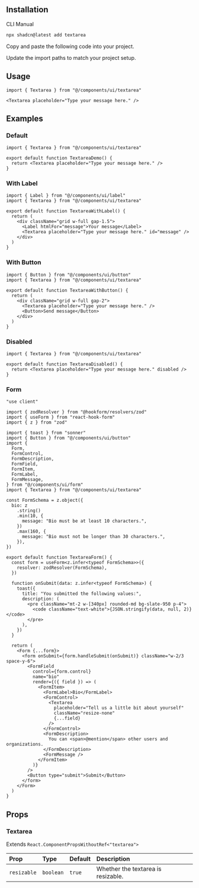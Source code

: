 
<ComponentPreview demoName="textarea-demo"  />

## Installation

<Tabs defaultValue="cli">

<TabsList>
  <TabsTrigger value="cli">CLI</TabsTrigger>
  <TabsTrigger value="manual">Manual</TabsTrigger>
</TabsList>

<TabsContent value="cli">

```bash
npx shadcn@latest add textarea
```

</TabsContent>

<TabsContent value="manual">

<Steps>

<Step>Copy and paste the following code into your project.</Step>

<ComponentSource name="textarea" />

<Step>Update the import paths to match your project setup.</Step>

</Steps>

</TabsContent>

</Tabs>

## Usage

```tsx
import { Textarea } from "@/components/ui/textarea"
```

```tsx
<Textarea placeholder="Type your message here." />
```

## Examples

### Default

<ComponentPreview demoName="textarea-demo"  />

```tsx
import { Textarea } from "@/components/ui/textarea"

export default function TextareaDemo() {
  return <Textarea placeholder="Type your message here." />
}
```

### With Label

<ComponentPreview demoName="textarea-with-label"  />

```tsx
import { Label } from "@/components/ui/label"
import { Textarea } from "@/components/ui/textarea"

export default function TextareaWithLabel() {
  return (
    <div className="grid w-full gap-1.5">
      <Label htmlFor="message">Your message</Label>
      <Textarea placeholder="Type your message here." id="message" />
    </div>
  )
}
```

### With Button

<ComponentPreview demoName="textarea-with-button"  />

```tsx
import { Button } from "@/components/ui/button"
import { Textarea } from "@/components/ui/textarea"

export default function TextareaWithButton() {
  return (
    <div className="grid w-full gap-2">
      <Textarea placeholder="Type your message here." />
      <Button>Send message</Button>
    </div>
  )
}
```

### Disabled

<ComponentPreview demoName="textarea-disabled"  />

```tsx
import { Textarea } from "@/components/ui/textarea"

export default function TextareaDisabled() {
  return <Textarea placeholder="Type your message here." disabled />
}
```

### Form

<ComponentPreview demoName="textarea-form"  />

```tsx
"use client"

import { zodResolver } from "@hookform/resolvers/zod"
import { useForm } from "react-hook-form"
import { z } from "zod"

import { toast } from "sonner"
import { Button } from "@/components/ui/button"
import {
  Form,
  FormControl,
  FormDescription,
  FormField,
  FormItem,
  FormLabel,
  FormMessage,
} from "@/components/ui/form"
import { Textarea } from "@/components/ui/textarea"

const FormSchema = z.object({
  bio: z
    .string()
    .min(10, {
      message: "Bio must be at least 10 characters.",
    })
    .max(160, {
      message: "Bio must not be longer than 30 characters.",
    }),
})

export default function TextareaForm() {
  const form = useForm<z.infer<typeof FormSchema>>({
    resolver: zodResolver(FormSchema),
  })

  function onSubmit(data: z.infer<typeof FormSchema>) {
    toast({
      title: "You submitted the following values:",
      description: (
        <pre className="mt-2 w-[340px] rounded-md bg-slate-950 p-4">
          <code className="text-white">{JSON.stringify(data, null, 2)}</code>
        </pre>
      ),
    })
  }

  return (
    <Form {...form}>
      <form onSubmit={form.handleSubmit(onSubmit)} className="w-2/3 space-y-6">
        <FormField
          control={form.control}
          name="bio"
          render={({ field }) => (
            <FormItem>
              <FormLabel>Bio</FormLabel>
              <FormControl>
                <Textarea
                  placeholder="Tell us a little bit about yourself"
                  className="resize-none"
                  {...field}
                />
              </FormControl>
              <FormDescription>
                You can <span>@mention</span> other users and organizations.
              </FormDescription>
              <FormMessage />
            </FormItem>
          )}
        />
        <Button type="submit">Submit</Button>
      </form>
    </Form>
  )
}
```

## Props

### Textarea

Extends `React.ComponentPropsWithoutRef<"textarea">`

| Prop | Type | Default | Description |
| :-- | :-- | :-- | :-- |
| `resizable` | `boolean` | `true` | Whether the textarea is resizable. |